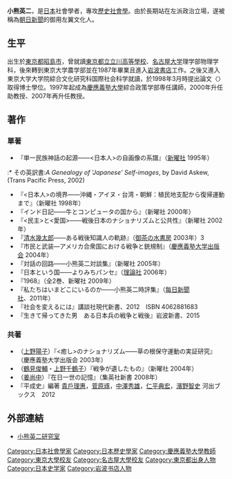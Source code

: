 {{refimprove|time=2016-02-14T14:19:53+00:00}}
'''小熊英二'''{{BD|1962年|9月6日|||}}，是[[日本|日本]]社會學者，專攻[[歷史社會學|歷史社會學]]。由於長期站在左派政治立場，遂被稱為[[朝日新聞|朝日新聞]]的御用左翼文化人。

== 生平 ==
出生於[[東京都|東京都]][[昭島市|昭島市]]，曾就讀[[東京都立立川高等學校|東京都立立川高等學校]]、[[名古屋大学|名古屋大学]]理学部物理学科，後來轉到東京大学農学部並在1987年畢業且進入[[岩波書店|岩波書店]]工作。之後又進入東京大学大学院綜合文化研究科国際社会科学就讀，於1998年3月時提出論文〈{{lang|ja|「日本人」の境界：支配地域との関係において}}〉取得博士學位。1997年起成為[[慶應義塾大學|慶應義塾大學]]綜合政策学部専任講師，2000年升任助教授、2007年再升任教授。

== 著作 ==
=== 單著 ===
* 『単一民族神話の起源――<日本人>の自画像の系譜』（[[新曜社|新曜社]] 1995年）
:* その英訳書:''A Genealogy of 'Japanese' Self-images'', by David Askew, (Trans Pacific Press, 2002)
* 『<日本人>の境界――沖縄・アイヌ・台湾・朝鮮：植民地支配から復帰運動まで』（新曜社 1998年）
* 『インド日記――牛とコンピュータの国から』（新曜社 2000年）
* 『<民主>と<愛国>――戦後日本のナショナリズムと公共性』（新曜社 2002年）
* 『[[清水幾太郎|清水幾太郎]]――ある戦後知識人の軌跡』（[[御茶の水書房|御茶の水書房]] 2003年）3
* 『市民と武装―アメリカ合衆国における戦争と銃規制』（[[慶應義塾大学出版会|慶應義塾大学出版会]] 2004年）
* 『対話の回路――小熊英二対談集』（新曜社 2005年）
* 『日本という国――よりみちパンセ』（[[理論社|理論社]] 2006年）
* 『1968』（全2巻、新曜社 2009年）
* 『私たちはいまどこにいるのか――小熊英二時評集』（[[每日新聞社|每日新聞社]]、2011年）
*『社会を変えるには』講談社現代新書、2012　ISBN 4062881683
*『生きて帰ってきた男　ある日本兵の戦争と戦後』岩波新書、2015　

=== 共著 ===
* （[[上野陽子|上野陽子]]）『<癒し>のナショナリズム――草の根保守運動の実証研究』（慶應義塾大学出版会 2003年）
* （[[鶴見俊輔|鶴見俊輔]]・[[上野千鶴子|上野千鶴子]]）『戦争が遺したもの』（新曜社 2004年）
*（[[姜尚中|姜尚中]]）『在日一世の記憶』（集英社新書 2008年）
*『平成史』編著 [[貴戶理惠|貴戶理惠]]，[[菅原琢|菅原琢]]，[[中澤秀雄|中澤秀雄]]，[[仁平典宏|仁平典宏]]，[[濱野智史|濱野智史]] 河出ブックス　2012　
== 外部連結 ==
* [http://web.sfc.keio.ac.jp/~oguma/ 小熊英二研究室] {{Wayback|url=http://web.sfc.keio.ac.jp/~oguma/ |date=20160206223108 }}{{Ja}}

{{Authority control}}
{{DEFAULTSORT:Okuma}}
[[Category:日本社會學家|Category:日本社會學家]]
[[Category:日本歷史學家|Category:日本歷史學家]]
[[Category:慶應義塾大學教師|Category:慶應義塾大學教師]]
[[Category:東京大學校友|Category:東京大學校友]]
[[Category:名古屋大學校友|Category:名古屋大學校友]]
[[Category:東京都出身人物|Category:東京都出身人物]]
[[Category:日本史学家|Category:日本史学家]]
[[Category:岩波书店人物|Category:岩波书店人物]]